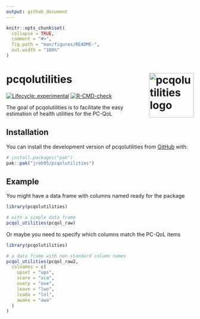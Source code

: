 ```yaml
---
output: github_document
---
```


<!-- README.md is generated from README.Rmd. Please edit that file -->

```r
knitr::opts_chunk$set(
  collapse = TRUE,
  comment = "#>",
  fig.path = "man/figures/README-",
  out.width = "100%"
)
```

# pcqolutilities <a href="https://github.com/jrob95/pcqolutilities"><img src="man/figures/logo.png" align="right" height="120" alt="pcqolutilities logo" /></a>

<!-- badges: start -->
[![Lifecycle: experimental](https://img.shields.io/badge/lifecycle-experimental-orange.svg)](https://lifecycle.r-lib.org/articles/stages.html#experimental)
[![R-CMD-check](https://github.com/jrob95/pcqolutilities/actions/workflows/R-CMD-check.yaml/badge.svg)](https://github.com/jrob95/pcqolutilities/actions/workflows/R-CMD-check.yaml)
<!-- badges: end -->

The goal of pcqolutilities is to facilitate the easy estimation of health utilities for the PC-QoL

## Installation

You can install the development version of pcqolutilities from [GitHub](https://github.com/) with:

``` r
# install.packages("pak")
pak::pak("jrob95/pcqolutilities")
```

## Example

You might have a data frame with columns named ready for the package

```r
library(pcqolutilities)

# with a simple data frame
pcqol_utilities(pcqol_raw)
```

Or maybe you need to specify which columns match the PC-QoL items

```r
library(pcqolutilities)

# a data frame with non-standard column names
pcqol_utilities(pcqol_raw2,
  colnames = c(
    upset = "ups",
    scare = "sca",
    overp = "ove",
    leave = "lwo",
    leada = "lnl",
    awake = "awa"
  )
)
```

